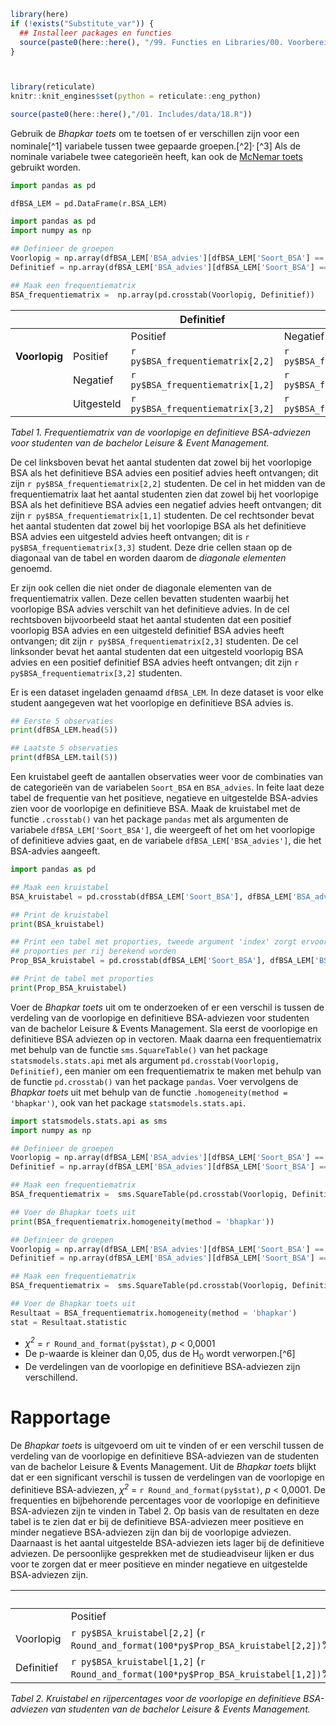 

<!-- ## CLOSEDBLOK: Functies.R -->
```r
library(here)
if (!exists("Substitute_var")) {
  ## Installeer packages en functies
  source(paste0(here::here(), "/99. Functies en Libraries/00. Voorbereidingen.R"), echo = FALSE)
}
```
<!-- ## /CLOSEDBLOK: Functies.R -->

<!-- ## CLOSEDBLOK: CSS -->
<style>
`r htmltools::includeHTML(paste0(here::here(),"/01. Includes/css/Stylesheet_SHHO.css"))`
</style>
<!-- ## /CLOSEDBLOK: CSS -->

<!-- ## CLOSEDBLOK: Header.R -->
```r
```
<!-- ## /CLOSEDBLOK: Header.R -->

<!-- ## CLOSEDBLOK: Status.R -->
```r
```
<!-- ## /CLOSEDBLOK: Status.R -->

<!-- ## CLOSEDBLOK: Reticulate.py -->
```r
library(reticulate)
knitr::knit_engines$set(python = reticulate::eng_python)
```

<!-- ## /CLOSEDBLOK: Reticulate.py -->

<!-- ## OPENBLOK: Data-aanmaken.py -->
```r
source(paste0(here::here(),"/01. Includes/data/18.R"))
```
<!-- ## /OPENBLOK: Data-aanmaken.py -->

<!-- ## TEKSTBLOK: Link1.py -->
Gebruik de *Bhapkar toets* om te toetsen of er verschillen zijn voor een nominale[^1] variabele tussen twee gepaarde groepen.[^2]<sup>, </sup>[^3] Als de nominale variabele twee categorieën heeft, kan ook de [McNemar toets](12-McNemar-toets-I-Python.html) gebruikt worden.
<!-- ## /TEKSTBLOK: Link1.py -->

<!-- ## OPENBLOK: Groepsgrootte1.py -->
```python
import pandas as pd

dfBSA_LEM = pd.DataFrame(r.BSA_LEM)
```

```python
import pandas as pd
import numpy as np

## Definieer de groepen
Voorlopig = np.array(dfBSA_LEM['BSA_advies'][dfBSA_LEM['Soort_BSA'] == 'Voorlopig'])
Definitief = np.array(dfBSA_LEM['BSA_advies'][dfBSA_LEM['Soort_BSA'] == 'Definitief'])

## Maak een frequentiematrix
BSA_frequentiematrix =  np.array(pd.crosstab(Voorlopig, Definitief))

```
<!-- ## /OPENBLOK: Groepsgrootte1.py -->

<!-- ## TEKSTBLOK: Groepsgrootte2.py -->

||                      | Definitief    |  |  |
|-------------| -------------------- | -------------| ------------| ------------| 
||                      | Positief | Negatief| Uitgesteld |
|**Voorlopig**| Positief      | `r py$BSA_frequentiematrix[2,2]` | `r py$BSA_frequentiematrix[2,1]`     | `r py$BSA_frequentiematrix[2,3]` |
|            | Negatief | `r py$BSA_frequentiematrix[1,2]` | `r py$BSA_frequentiematrix[1,1]`     | `r py$BSA_frequentiematrix[1,3]` |
|            | Uitgesteld | `r py$BSA_frequentiematrix[3,2]` | `r py$BSA_frequentiematrix[3,1]`     | `r py$BSA_frequentiematrix[3,3]` |
*Tabel 1. Frequentiematrix van de voorlopige en definitieve BSA-adviezen voor studenten van de bachelor Leisure & Event Management.*

De cel linksboven bevat het aantal studenten dat zowel bij het voorlopige BSA als het definitieve BSA advies een positief advies heeft ontvangen; dit zijn `r py$BSA_frequentiematrix[2,2]` studenten. De cel in het midden van de frequentiematrix laat het aantal studenten zien dat zowel bij het voorlopige BSA als het definitieve BSA advies een negatief advies heeft ontvangen; dit zijn `r py$BSA_frequentiematrix[1,1]` studenten. De cel rechtsonder bevat het aantal studenten dat zowel bij het voorlopige BSA als het definitieve BSA advies een uitgesteld advies heeft ontvangen; dit is `r py$BSA_frequentiematrix[3,3]` student. Deze drie cellen staan op de diagonaal van de tabel en worden daarom de *diagonale elementen* genoemd.

Er zijn ook cellen die niet onder de diagonale elementen van de frequentiematrix vallen. Deze cellen bevatten studenten waarbij het voorlopige BSA advies verschilt van het definitieve advies. In de cel rechtsboven bijvoorbeeld staat het aantal studenten dat een positief voorlopig BSA advies en een uitgesteld definitief BSA advies heeft ontvangen; dit zijn `r py$BSA_frequentiematrix[2,3]` studenten. De cel linksonder bevat het aantal studenten dat een uitgesteld voorlopig BSA advies en een positief definitief BSA advies heeft ontvangen; dit zijn `r py$BSA_frequentiematrix[3,2]` studenten.
<!-- ## /TEKSTBLOK: Groepsgrootte2.py -->


<!-- ## TEKSTBLOK: Data-bekijken1.py -->
Er is een dataset ingeladen genaamd `dfBSA_LEM`. In deze dataset is voor elke student aangegeven wat het voorlopige en definitieve BSA advies is.
<!-- ## /TEKSTBLOK: Data-bekijken1.py -->

<!-- ## OPENBLOK: Data-bekijken2.py -->
```python
## Eerste 5 observaties
print(dfBSA_LEM.head(5))

## Laatste 5 observaties
print(dfBSA_LEM.tail(5))
```
<!-- ## /OPENBLOK: Data-bekijken2.py -->

<!-- ## TEKSTBLOK: Data-kruistabel1.py -->
Een kruistabel geeft de aantallen observaties weer voor de combinaties van de categorieën van de variabelen `Soort_BSA` en `BSA_advies`. In feite laat deze tabel de frequentie van het positieve, negatieve en uitgestelde BSA-advies zien voor de voorlopige en definitieve BSA. Maak de kruistabel met de functie `.crosstab()` van het package `pandas` met als argumenten de variabele `dfBSA_LEM['Soort_BSA']`, die weergeeft of het om het voorlopige of definitieve advies gaat, en de variabele `dfBSA_LEM['BSA_advies']`, die het BSA-advies aangeeft.
<!-- ## /TEKSTBLOK: Data-kruistabel1.py -->

<!-- ## OPENBLOK: Data-kruistabel2.py -->
```python
import pandas as pd

## Maak een kruistabel
BSA_kruistabel = pd.crosstab(dfBSA_LEM['Soort_BSA'], dfBSA_LEM['BSA_advies'])

## Print de kruistabel 
print(BSA_kruistabel)

## Print een tabel met proporties, tweede argument 'index' zorgt ervoor dat de 
## proporties per rij berekend worden
Prop_BSA_kruistabel = pd.crosstab(dfBSA_LEM['Soort_BSA'], dfBSA_LEM['BSA_advies'], normalize = 'index')

## Print de tabel met proporties
print(Prop_BSA_kruistabel)

```
<!-- ## /OPENBLOK: Data-kruistabel2.py -->


<!-- ## TEKSTBLOK: Bhapkar-toets1.py -->
Voer de *Bhapkar toets* uit om te onderzoeken of er een verschil is tussen de verdeling van de voorlopige en definitieve BSA-adviezen voor studenten van de bachelor Leisure & Events Management. Sla eerst de voorlopige en definitieve BSA adviezen op in vectoren. Maak daarna een frequentiematrix met behulp van de functie `sms.SquareTable()` van het package `statsmodels.stats.api` met als argument `pd.crosstab(Voorlopig, Definitief)`, een manier om een frequentiematrix te maken met behulp van de functie `pd.crosstab()` van het package `pandas`. Voer vervolgens de *Bhapkar toets* uit met behulp van de functie `.homogeneity(method = 'bhapkar')`, ook van het package `statsmodels.stats.api`.

<!-- ## /TEKSTBLOK: Bhapkar-toets1.py -->

<!-- ## OPENBLOK: Bhapkar-toets2.py -->
```python
import statsmodels.stats.api as sms
import numpy as np

## Definieer de groepen
Voorlopig = np.array(dfBSA_LEM['BSA_advies'][dfBSA_LEM['Soort_BSA'] == 'Voorlopig'])
Definitief = np.array(dfBSA_LEM['BSA_advies'][dfBSA_LEM['Soort_BSA'] == 'Definitief'])

## Maak een frequentiematrix
BSA_frequentiematrix =  sms.SquareTable(pd.crosstab(Voorlopig, Definitief))

## Voer de Bhapkar toets uit
print(BSA_frequentiematrix.homogeneity(method = 'bhapkar'))

```
<!-- ## /OPENBLOK: Bhapkar-toets2.py -->

<!-- ## CLOSEDBLOK: Bhapkar-toets3.py -->
```python
## Definieer de groepen
Voorlopig = np.array(dfBSA_LEM['BSA_advies'][dfBSA_LEM['Soort_BSA'] == 'Voorlopig'])
Definitief = np.array(dfBSA_LEM['BSA_advies'][dfBSA_LEM['Soort_BSA'] == 'Definitief'])

## Maak een frequentiematrix
BSA_frequentiematrix =  sms.SquareTable(pd.crosstab(Voorlopig, Definitief))

## Voer de Bhapkar toets uit
Resultaat = BSA_frequentiematrix.homogeneity(method = 'bhapkar')
stat = Resultaat.statistic

```
<!-- ## /CLOSEDBLOK: Bhapkar-toets3.py -->

<!-- ## TEKSTBLOK: Bhapkar-toets5.py -->
* *&chi;^2^* = `r Round_and_format(py$stat)`, *p* < 0,0001
* De p-waarde is kleiner dan 0,05, dus de H~0~ wordt verworpen.[^6]
* De verdelingen van de voorlopige en definitieve BSA-adviezen zijn verschillend.

<!-- ## /TEKSTBLOK: Bhapkar-toets5.py -->


# Rapportage

<!-- ## CLOSEDBLOK: posthoc3.py -->

<!-- ## /CLOSEDBLOK: posthoc3.py -->


<!-- ## TEKSTBLOK: Bhapkar-toets6.py -->
De *Bhapkar toets* is uitgevoerd om uit te vinden of er een verschil tussen de verdeling van de voorlopige en definitieve BSA-adviezen van de studenten van de bachelor Leisure & Events Management. Uit de *Bhapkar toets* blijkt dat er een significant verschil is tussen de verdelingen van de voorlopige en definitieve BSA-adviezen, *&chi;^2^* = `r Round_and_format(py$stat)`, *p* < 0,0001. De frequenties en bijbehorende percentages voor de voorlopige en definitieve BSA-adviezen zijn te vinden in Tabel 2. Op basis van de resultaten en deze tabel is te zien dat er bij de definitieve BSA-adviezen meer positieve en minder negatieve BSA-adviezen zijn dan bij de voorlopige adviezen. Daarnaast is het aantal uitgestelde BSA-adviezen iets lager bij de definitieve adviezen. De persoonlijke gesprekken met de studieadviseur lijken er dus voor te zorgen dat er meer positieve en minder negatieve en uitgestelde BSA-adviezen zijn.

||                      | BSA-advies    | |
|-------------| -------------------- | -------------| ------------| 
|                      | Positief | Negatief| Uitgesteld |
| Voorlopig |  `r py$BSA_kruistabel[2,2]` (`r Round_and_format(100*py$Prop_BSA_kruistabel[2,2])`%) | `r py$BSA_kruistabel[2,1]` (`r Round_and_format(100*py$Prop_BSA_kruistabel[2,1])`%) | `r py$BSA_kruistabel[2,3]` (`r Round_and_format(100*py$Prop_BSA_kruistabel[2,3])`%) |
| Definitief |  `r py$BSA_kruistabel[1,2]` (`r Round_and_format(100*py$Prop_BSA_kruistabel[1,2])`%) | `r py$BSA_kruistabel[1,1]` (`r Round_and_format(100*py$Prop_BSA_kruistabel[1,1])`%) | `r py$BSA_kruistabel[1,3]` (`r Round_and_format(100*py$Prop_BSA_kruistabel[1,3])`%) |
*Tabel 2. Kruistabel en rijpercentages voor de voorlopige en definitieve BSA-adviezen van studenten van de bachelor Leisure & Events Management.*

<!-- ## /TEKSTBLOK: Bhapkar-toets6.py -->

<!-- ## CLOSEDBLOK: Footer.R -->
```r
```
<!-- ## /CLOSEDBLOK: Footer.R -->
